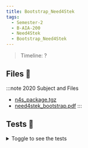 ```yaml
---
title: Bootstrap_Need4Stek
tags:
  - Semester-2
  - B-AIA-200
  - Need4Stek
  - Bootstrap_Need4Stek
---
```

> Timeline: ?


## Files 📂

:::note 2020 Subject and Files
- [n4s_package.tgz](https://github.com/Studio-17/Epitech-Subjects/raw/main/Semester-2/B-AIA-200/Need4Stek/Bootstrap_Need4Stek/n4s_package.tgz)
- [need4stek_bootstrap.pdf](https://github.com/Studio-17/Epitech-Subjects/raw/main/Semester-2/B-AIA-200/Need4Stek/Bootstrap_Need4Stek/need4stek_bootstrap.pdf)
:::

## Tests 🤖
<details>
  <summary>Toggle to see the tests</summary>
  <div>
Yo
  </div>
</details>

